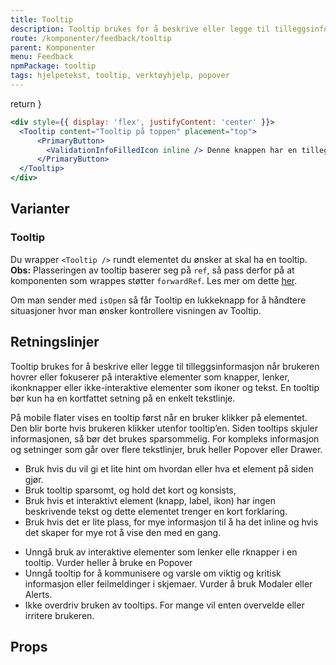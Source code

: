 ```yaml
---
title: Tooltip
description: Tooltip brukes for å beskrive eller legge til tilleggsinformasjon til brukeren ved hover eller fokus på elementer.
route: /komponenter/feedback/tooltip
parent: Komponenter
menu: Feedback
npmPackage: tooltip
tags: hjelpetekst, tooltip, verktøyhjelp, popover
---
```



  return <SEO title={props.pageContext.frontmatter.title} description={props.pageContext.frontmatter.description} pathname={props.pageContext.frontmatter.route} />
}

<PageHeader />

```jsx
<div style={{ display: 'flex', justifyContent: 'center' }}>
  <Tooltip content="Tooltip på toppen" placement="top">
      <PrimaryButton>
        <ValidationInfoFilledIcon inline /> Denne knappen har en tilleggsinformasjon
      </PrimaryButton>
  </Tooltip>
</div>
```

## Varianter

### Tooltip

Du wrapper `<Tooltip />` rundt elementet du ønsker at skal ha en tooltip.
**Obs:** Plasseringen av tooltip baserer seg på `ref`,
så pass derfor på at komponenten som wrappes støtter `forwardRef`. Les mer om dette [her](https://reactjs.org/docs/forwarding-refs.html).

Om man sender med `isOpen` så får Tooltip en lukkeknapp for å håndtere situasjoner hvor man ønsker kontrollere visningen av Tooltip.

## Retningslinjer

Tooltip brukes for å beskrive eller legge til tilleggsinformasjon når brukeren hovrer eller fokuserer på
interaktive elementer som knapper, lenker, ikonknapper eller ikke-interaktive elementer som ikoner og tekst.
En tooltip bør kun ha en kortfattet setning på en enkelt tekstlinje.

På mobile flater vises en tooltip først når en bruker klikker på elementet.
Den blir borte hvis brukeren klikker utenfor tooltip’en. Siden tooltips skjuler informasjonen,
så bør det brukes sparsommelig. For kompleks informasjon og setninger som går over flere tekstlinjer, bruk heller Popover eller Drawer.

<DoDontGroup>
  <DoDontCard title="Gjør" variant="success" textInBox>
    <ul>
      <li>
        Bruk hvis du vil gi et lite hint om hvordan eller hva et element på
        siden gjør.
      </li>
      <li>Bruk tooltip sparsomt, og hold det kort og konsists,</li>
      <li>
        Bruk hvis et interaktivt element (knapp, label, ikon) har ingen
        beskrivende tekst og dette elementet trenger en kort forklaring.
      </li>
      <li>
        Bruk hvis det er lite plass, for mye informasjon til å ha det inline og
        hvis det skaper for mye rot å vise den med en gang.
      </li>
    </ul>
  </DoDontCard>
  <DoDontCard title="Unngå" variant="warning" textInBox>
    <ul>
      <li>
        Unngå bruk av interaktive elementer som lenker elle rknapper i en
        tooltip. Vurder heller å bruke en Popover
      </li>
      <li>
        Unngå tooltip for å kommunisere og varsle om viktig og kritisk
        informasjon eller feilmeldinger i skjemaer. Vurder å bruk Modaler eller
        Alerts.
      </li>
      <li>
        Ikke overdriv bruken av tooltips. For mange vil enten overvelde eller
        irritere brukeren.
      </li>
    </ul>
  </DoDontCard>
</DoDontGroup>

## Props

<ImportStatement imports="Tooltip" packageName={props.pageContext.frontmatter.npmPackage} />
<Props componentName="Tooltip" />
